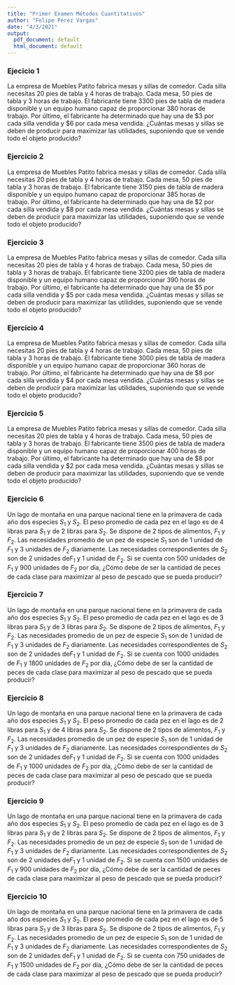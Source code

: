 ---
title: "Primer Examen Métodos Cuantitativos"
author: "Felipe Pérez Vargas"
date: "4/3/2021"
output:
  pdf_document: default
  html_document: default
---

### Ejecicio 1

La empresa de Muebles Patito fabrica mesas y sillas de comedor. Cada silla necesitas 20 pies de tabla y 4 horas de trabajo. Cada mesa, 50 pies de tabla
y 3 horas de trabajo. El fabricante tiene 3300 pies de tabla de madera disponible
y un equipo humano capaz de proporcionar 380 horas de trabajo. Por último, el 
fabricante ha determinado que hay una de $\$3$ por cada silla vendida y $\$6$ por cada mesa vendida. ¿Cuántas mesas y sillas se deben de producir para maximizar las utilidades, suponiendo que se vende todo el objeto producido?


### Ejercicio 2

La empresa de Muebles Patito fabrica mesas y sillas de comedor. Cada silla necesitas 20 pies de tabla y 4 horas de trabajo. Cada mesa, 50 pies de tabla
y 3 horas de trabajo. El fabricante tiene 3150 pies de tabla de madera disponible
y un equipo humano capaz de proporcionar 385 horas de trabajo. Por último, el 
fabricante ha determinado que hay una de $\$2$ por cada silla vendida y $\$8$ por cada mesa vendida. ¿Cuántas mesas y sillas se deben de producir para maximizar las utilidades, suponiendo que se vende todo el objeto producido?

### Ejercicio 3

La empresa de Muebles Patito fabrica mesas y sillas de comedor. Cada silla necesitas 20 pies de tabla y 4 horas de trabajo. Cada mesa, 50 pies de tabla
y 3 horas de trabajo. El fabricante tiene 3200 pies de tabla de madera disponible
y un equipo humano capaz de proporcionar 390 horas de trabajo. Por último, el 
fabricante ha determinado que hay una de $\$5$ por cada silla vendida y $\$5$ por cada mesa vendida. ¿Cuántas mesas y sillas se deben de producir para maximizar las utilidides, suponiendo que se vende todo el objeto producido?

### Ejercicio 4

La empresa de Muebles Patito fabrica mesas y sillas de comedor. Cada silla necesitas 20 pies de tabla y 4 horas de trabajo. Cada mesa, 50 pies de tabla
y 3 horas de trabajo. El fabricante tiene 3000 pies de tabla de madera disponible
y un equipo humano capaz de proporcionar 360 horas de trabajo. Por último, el 
fabricante ha determinado que hay una de $\$8$ por cada silla vendida y $\$4$ por cada mesa vendida. ¿Cuántas mesas y sillas se deben de producir para maximizar las utilidades, suponiendo que se vende todo el objeto producido?

### Ejercicio 5

La empresa de Muebles Patito fabrica mesas y sillas de comedor. Cada silla necesitas 20 pies de tabla y 4 horas de trabajo. Cada mesa, 50 pies de tabla
y 3 horas de trabajo. El fabricante tiene 3500 pies de tabla de madera disponible
y un equipo humano capaz de proporcionar 400 horas de trabajo. Por último, el 
fabricante ha determinado que hay una de $\$8$ por cada silla vendida y $\$2$ por cada mesa vendida. ¿Cuántas mesas y sillas se deben de producir para maximizar las utilidades, suponiendo que se vende todo el objeto producido?

### Ejercicio 6

Un lago de montaña en una parque nacional tiene en la primavera de cada año
dos especies $S_{1}$ y $S_{2}$. El peso promedio de cada pez en el lago es de 4 libras para $S_{1}$ y de 2 libras para $S_{2}$. Se dispone de 2 tipos de alimentos, $F_{1}$ y $F_{2}$. Las necesidades promedio de un pez de especie  $S_{1}$ son de 1 unidad de $F_{1}$ y 3 unidades de $F_{2}$ diariamente. Las 
necesidades correspondientes de $S_{2}$ son de 2 unidades de$F_{1}$ y 1 
unidad de $F_{2}$. Si se cuenta con 500 unidades de $F_{1}$ y 900 unidades de
$F_{2}$ por día, ¿Cómo debe de ser la cantidad de peces de cada clase para 
maximizar al peso de pescado que se pueda producir?


### Ejercicio 7

Un lago de montaña en una parque nacional tiene en la primavera de cada año
dos especies $S_{1}$ y $S_{2}$. El peso promedio de cada pez en el lago es de 3 libras para $S_{1}$ y de 3 libras para $S_{2}$. Se dispone de 2 tipos de alimentos, $F_{1}$ y $F_{2}$. Las necesidades promedio de un pez de especie  $S_{1}$ son de 1 unidad de $F_{1}$ y 3 unidades de $F_{2}$ diariamente. Las 
necesidades correspondientes de $S_{2}$ son de 2 unidades de$F_{1}$ y 1 
unidad de $F_{2}$. Si se cuenta con 1000 unidades de $F_{1}$ y 1800 unidades de
$F_{2}$ por día, ¿Cómo debe de ser la cantidad de peces de cada clase para 
maximizar al peso de pescado que se pueda producir?


### Ejercicio 8

Un lago de montaña en una parque nacional tiene en la primavera de cada año
dos especies $S_{1}$ y $S_{2}$. El peso promedio de cada pez en el lago es de 2 libras para $S_{1}$ y de 4 libras para $S_{2}$. Se dispone de 2 tipos de alimentos, $F_{1}$ y $F_{2}$. Las necesidades promedio de un pez de especie  $S_{1}$ son de 1 unidad de $F_{1}$ y 3 unidades de $F_{2}$ diariamente. Las 
necesidades correspondientes de $S_{2}$ son de 2 unidades de$F_{1}$ y 1 
unidad de $F_{2}$. Si se cuenta con 1000 unidades de $F_{1}$ y 1000 unidades de
$F_{2}$ por día, ¿Cómo debe de ser la cantidad de peces de cada clase para 
maximizar al peso de pescado que se pueda producir?


### Ejercicio 9

Un lago de montaña en una parque nacional tiene en la primavera de cada año
dos especies $S_{1}$ y $S_{2}$. El peso promedio de cada pez en el lago es de 3 libras para $S_{1}$ y de 2 libras para $S_{2}$. Se dispone de 2 tipos de alimentos, $F_{1}$ y $F_{2}$. Las necesidades promedio de un pez de especie  $S_{1}$ son de 1 unidad de $F_{1}$ y 3 unidades de $F_{2}$ diariamente. Las 
necesidades correspondientes de $S_{2}$ son de 2 unidades de$F_{1}$ y 1 
unidad de $F_{2}$. Si se cuenta con 1500 unidades de $F_{1}$ y 900 unidades de
$F_{2}$ por día, ¿Cómo debe de ser la cantidad de peces de cada clase para 
maximizar al peso de pescado que se pueda producir?


### Ejercicio 10

Un lago de montaña en una parque nacional tiene en la primavera de cada año
dos especies $S_{1}$ y $S_{2}$. El peso promedio de cada pez en el lago es de 5 libras para $S_{1}$ y de 3 libras para $S_{2}$. Se dispone de 2 tipos de alimentos, $F_{1}$ y $F_{2}$. Las necesidades promedio de un pez de especie  $S_{1}$ son de 1 unidad de $F_{1}$ y 3 unidades de $F_{2}$ diariamente. Las 
necesidades correspondientes de $S_{2}$ son de 2 unidades de$F_{1}$ y 1 
unidad de $F_{2}$. Si se cuenta con 750 unidades de $F_{1}$ y 1500 unidades de
$F_{2}$ por día, ¿Cómo debe de ser la cantidad de peces de cada clase para 
maximizar al peso de pescado que se pueda producir?





